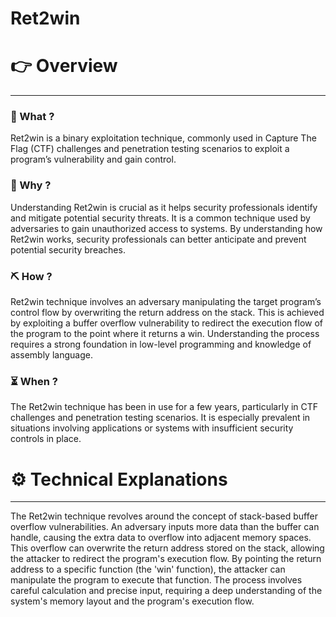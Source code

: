 # Ret2win


# 👉 Overview

---

### 👀 What ?

Ret2win is a binary exploitation technique, commonly used in Capture The Flag (CTF) challenges and penetration testing scenarios to exploit a program’s vulnerability and gain control.


### 🧐 Why ?

Understanding Ret2win is crucial as it helps security professionals identify and mitigate potential security threats. It is a common technique used by adversaries to gain unauthorized access to systems. By understanding how Ret2win works, security professionals can better anticipate and prevent potential security breaches.


### ⛏️ How ?

Ret2win technique involves an adversary manipulating the target program’s control flow by overwriting the return address on the stack. This is achieved by exploiting a buffer overflow vulnerability to redirect the execution flow of the program to the point where it returns a win. Understanding the process requires a strong foundation in low-level programming and knowledge of assembly language.


### ⏳ When ?

The Ret2win technique has been in use for a few years, particularly in CTF challenges and penetration testing scenarios. It is especially prevalent in situations involving applications or systems with insufficient security controls in place.


# ⚙️ Technical Explanations

---

The Ret2win technique revolves around the concept of stack-based buffer overflow vulnerabilities. An adversary inputs more data than the buffer can handle, causing the extra data to overflow into adjacent memory spaces. This overflow can overwrite the return address stored on the stack, allowing the attacker to redirect the program's execution flow. By pointing the return address to a specific function (the 'win' function), the attacker can manipulate the program to execute that function. The process involves careful calculation and precise input, requiring a deep understanding of the system's memory layout and the program's execution flow.
